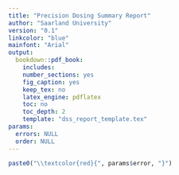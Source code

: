 ```yaml
---
title: "Precision Dosing Summary Report"
author: "Saarland University"
version: "0.1"
linkcolor: "blue"
mainfont: "Arial"
output:
  bookdown::pdf_book:
    includes:
    number_sections: yes
    fig_caption: yes
    keep_tex: no
    latex_engine: pdflatex
    toc: no
    toc_depth: 2
    template: "dss_report_template.tex"
params:
  errors: NULL
  order: NULL
---
```

\thispagestyle{titlepage} 

```r
paste0("\\textcolor{red}{", params$error, "}")
```
